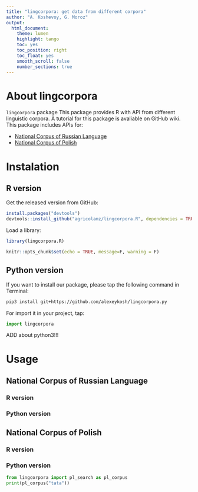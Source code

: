 ```yaml
---
title: "lingcorpora: get data from different corpora"
author: "A. Koshevoy, G. Moroz"
output:
  html_document:
    theme: lumen
    highlight: tango
    toc: yes
    toc_position: right
    toc_float: yes
    smooth_scroll: false
    number_sections: true
---
```


# About lingcorpora
`lingcorpora` package This package provides R with API from different linguistic corpora. A tutorial for this package is avaliable on GitHub wiki. This package includes APIs for:

* [National Corpus of Russian Language](http://www.ruscorpora.ru/)
* [National Corpus of Polish](nkjp.pl)

# Instalation
## R version
Get the released version from GitHub:
```r
install.packages("devtools")
devtools::install_github("agricolamz/lingcorpora.R", dependencies = TRUE)
```

Load a library:
```r
library(lingcorpora.R)
```
```r
knitr::opts_chunk$set(echo = TRUE, message=F, warning = F)
```

## Python version
If you want to install our package, please tap the following command in Terminal:
```bash
pip3 install git+https://github.com/alexeykosh/lingcorpora.py
```

For import it in your project, tap:
```python
import lingcorpora
```

ADD about python3!!!

# Usage
## National Corpus of Russian Language
### R version
### Python version
## National Corpus of Polish
### R version
### Python version
```python
from lingcorpora import pl_search as pl_corpus
print(pl_corpus("tata"))
```








